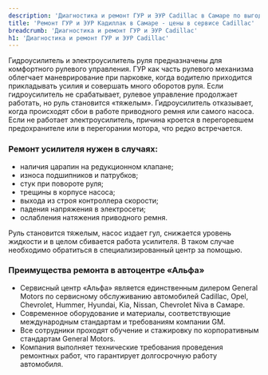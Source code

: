 ```yaml
---
description: 'Диагностика и ремонт ГУР и ЭУР Cadillac в Самаре по выгодным ценам в сертифицированном сервисе Кадиллак.'
title: 'Ремонт ГУР и ЭУР Кадиллак в Самаре - цены в сервисе Cadillac'
breadcrumb: 'Диагностика и ремонт ГУР и ЭУР Cadillac'
h1: 'Диагностика и ремонт ГУР и ЭУР Cadillac'
---
```

<p>
	 Гидроусилитель и электроусилитель руля предназначены для комфортного рулевого управления. ГУР как часть рулевого механизма облегчает маневрирование при парковке, когда водителю приходится прикладывать усилия и совершать много оборотов руля. Если гидроусилитель не срабатывает, рулевое управление продолжает работать, но руль становится «тяжелым». Гидроусилитель отказывает, когда происходят сбои в работе приводного ремня или самого насоса. Если не работает электроусилитель, причина кроется в перегоревшем предохранителе или в перегорании мотора, что редко встречается.
</p>
<h3>Ремонт усилителя нужен в случаях:</h3>
<ul>
	<li>наличия царапин на редукционном клапане;</li>
	<li>износа подшипников и патрубков;</li>
	<li>стук при повороте руля;</li>
	<li>трещины в корпусе насоса;</li>
	<li>выхода из строя контроллера скорости;</li>
	<li>падения напряжения в электросети;</li>
	<li>ослабления натяжения приводного ремня.</li>
</ul>
<p>
	 Руль становится тяжелым, насос издает гул, снижается уровень жидкости и в целом сбивается работа усилителя. В таком случае необходимо обратиться в специализированный центр за помощью.
</p>
<h3>Преимущества ремонта в автоцентре «Альфа»</h3>
<ul>
	<li>Сервисный центр «Альфа» является единственным дилером General Motors по сервисному обслуживанию автомобилей Cadillac, Opel, Chevrolet, Hummer, Hyundai, Kia, Nissan, Chevrolet Niva в Самаре.</li>
	<li>Современное оборудование и материалы, соответствующие международным стандартам и требованиям компании GM.</li>
	<li>Все сотрудники проходят обучение и стажировку по корпоративным стандартам General Motors.</li>
	<li>Компания выполняет технические требования проведения ремонтных работ, что гарантирует долгосрочную работу автомобиля.</li>
</ul>